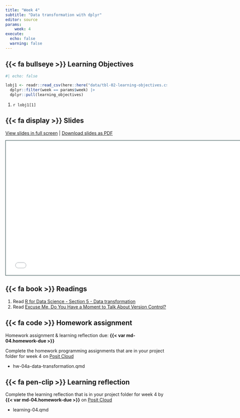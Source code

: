 ```yaml
---
title: "Week 4"
subtitle: "Data transformation with dplyr"
editor: source
params:
    week: 4
execute: 
  echo: false
  warning: false
---
```



## {{< fa bullseye >}} Learning Objectives

```r
#| echo: false

lobj1 <- readr::read_csv(here::here("data/tbl-02-learning-objectives.csv")) |> 
  dplyr::filter(week == params$week) |>
  dplyr::pull(learning_objectives)

```

1. `r lobj1[1]`

## {{< fa display >}} Slides

[View slides in full screen](../slides/lec-03-transformation.html) | [Download slides as PDF]({{< var course.github-org >}}/website/raw/main/slides/lec-03-transformation.pdf)

```{=html}
<iframe class="slide-deck" src="../slides/lec-03-transformation.html" height="420" width="747" style="border: 1px solid #123233;"></iframe>
```

## {{< fa book >}} Readings

1. Read [R for Data Science - Section 5 - Data transformation](https://r4ds.had.co.nz/transform.html)  
2. Read [Excuse Me, Do You Have a Moment to Talk About Version Control?](https://www.tandfonline.com/doi/full/10.1080/00031305.2017.1399928)

## {{< fa code >}} Homework assignment 

Homework assignment & learning reflection due: [**{{< var md-04.homework-due >}}**]{.highlight-yellow}

Complete the homework programming assignments that are in your project folder for week 4 on [Posit Cloud]({{< var platforms.posit-cloud >}}content/all)

- hw-04a-data-transformation.qmd 

## {{< fa pen-clip >}} Learning reflection

Complete the learning reflection that is in your project folder for week 4 by [**{{< var md-04.homework-due >}}**]{.highlight-yellow} on [Posit Cloud]({{< var platforms.posit-cloud >}}content/all)

- learning-04.qmd
